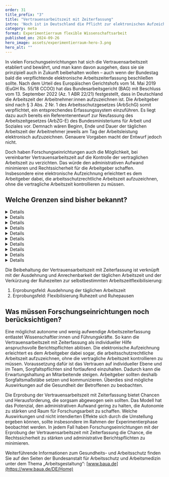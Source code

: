```yaml
---
order: 31
title_prefix: "3"
title: "Vertrauensarbeitszeit mit Zeiterfassung"
intro: 'Noch ist in Deutschland die Pflicht zur elektronischen Aufzeichnung der Arbeitszeiten nicht beschlossen, doch sie wird kommen. Unsere Machbarkeitsstudie hat im Rahmen des Erprobungsfeldes „Vertrauensarbeitszeit mit Zeiterfassung“ bereits analysiert, welche Konsequenzen sich daraus ergeben.'
category: meta
format: Experimentierraum flexible Wissenschaftsarbeit
published_on: 2024-09-26
hero_image: assets/experimentierraum-hero-3.png
hero_alt: ""
---
```


<Leadin>In vielen Forschungseinrichtungen</Leadin> hat sich die Vertrauensarbeitszeit etabliert und bewährt, und man kann davon ausgehen, dass sie sie prinzipiell auch in Zukunft beibehalten wollen – auch wenn der Bundestag bald die verpflichtende elektronische Arbeitszeiterfassung beschließen sollte. Nach dem Urteil des Europäischen Gerichtshofs vom 14. Mai 2019 (EuGH Rs. 55/18 CCOO) hat das Bundesarbeitsgericht (BAG) mit Beschluss vom 13. September 2022 (Az. 1 ABR 22/21) festgestellt, dass in Deutschland die Arbeitszeit der Arbeitnehmer:innen aufzuzeichnen ist. Die Arbeitgeber sind nach § 3 Abs. 2 Nr. 1 des Arbeitsschutzgesetzes (ArbSchG) somit verpflichtet, ein entsprechendes Erfassungssystem einzuführen. Es liegt dazu auch bereits ein Referentenentwurf zur Neufassung des Arbeitszeitgesetzes (ArbZG-E) des Bundesministeriums für Arbeit und Soziales vor. Demnach wären Beginn, Ende und Dauer der täglichen Arbeitszeit der Arbeitnehmer jeweils am Tag der Arbeitsleistung elektronisch aufzuzeichnen. Genauere Vorgaben macht der Entwurf jedoch nicht.

Doch haben Forschungseinrichtungen auch die Möglichkeit, bei vereinbarter Vertrauensarbeitszeit auf die Kontrolle der vertraglichen Arbeitszeit zu verzichten. Das würde den administrativen Aufwand minimieren und Rechtssicherheit für die Arbeitgeber schaffen. Insbesondere eine elektronische Aufzeichnung erleichtert es dem Arbeitgeber dabei, die arbeitsschutzrechtliche Arbeitszeit aufzuzeichnen, ohne die vertragliche Arbeitszeit kontrollieren zu müssen.

## Welche Grenzen sind bisher bekannt?

<DetailsGroup>

<Details summary="Arbeitsrechtliche Grenzen">

- § 3 Abs. 2 Nr. 1 ArbSchG: Allgemeine Zeiterfassungspflicht der Netto-Arbeitszeit, Verantwortung kann Arbeitnehmern übertragen werden
- § 16 Abs. 2 ArbZG: Erfassung von Überstunden/Mehrarbeit

</Details>

<Details summary="Technische Grenzen">

- Die elektronische Zeiterfassung muss DSGVO-konform sein.
- Der Einsatz technischer Instrumente kann proaktiv im Sinne smarter Unterstützungsinstrumente ausprobiert werden.
- Anbindung an bestehende Systeme der sonstigen Zeiterfassung, beispielsweise via SAP

</Details>

<Details summary="Prozessuale Grenzen">

Erforderlich ist die Entwicklung von (örtlichen) Betriebsvereinbarungen beziehungsweise Organisationsanweisungen, denn der Betriebsrat/Personalrat hat ein Mitbestimmungsrecht bei der Ausgestaltung der Arbeitszeiterfassung.

</Details>

<Details summary="Führungs- und teambezogene Grenzen">

- Potenzielle Aufweichung einer ergebnisorientierten Arbeitskultur
- Erwartungshaltung an gesteigerte Fürsorgepflicht und administrativer Aufwand für Führungskräfte, um geleistete Arbeitszeit zu erfassen und nachzuhalten

</Details>

<Details summary="Kulturelle Grenzen">

Vorurteile in Bezug auf (selbstbestimmte) Zeiterfassung könnten sein:

- Gefühl von Überwachung und Kontrolle, die als unvereinbar mit modernen Arbeitsformen erlebt werden
- Sorge vor unflexiblen, starren Arbeitszeitvorgaben
- Gefühl eines Eingriffs in die Privatsphäre

</Details>

<Details summary="Steuerrechtliche Grenzen">

Nicht bekannt

</Details>

<Details summary="Sozialversicherungsrechtliche Grenzen">

Nicht bekannt

</Details>

<Details summary="Tarifvertragliche Grenzen">

Möglicherweise können abweichende Erfassungsregelungen in Tarifverträgen für Wissenschaftler:innen und für den Zeitpunkt der Aufzeichnung erwirkt werden („autonome Arbeitnehmer:innen“). Nach bislang bekannter Rechtsauffassung ist die Umsetzung für sehr ausgewählte und leitende Funktionen anwendbar, vergleichbar mit leitenden Angestellten.

</Details>


<Details summary="Gesundheitliche Grenzen">

Nicht bekannt

</Details>

<Details summary="Sonstige Hürden/Grenzen">

Nicht bekannt

</Details>

</DetailsGroup>

<Callout title="Zu welchen anderen Erprobungsfeldern besteht ein enger Bezug?">

Die Beibehaltung der Vertrauensarbeitszeit mit Zeiterfassung ist verknüpft mit der Ausdehnung und Anrechenbarkeit der täglichen Arbeitszeit und der Verkürzung der Ruhezeiten zur selbstbestimmten Arbeitszeitflexibilisierung:

1. Erprobungsfeld: Ausdehnung der täglichen Arbeitszeit
2. Erprobungsfeld: Flexibilisierung Ruhezeit und Ruhepausen

</Callout>

## Was müssen Forschungseinrichtungen noch berücksichtigen?

Eine möglichst autonome und wenig aufwendige Arbeitszeiterfassung entlastet Wissenschaftler:innen und Führungskräfte. So kann die Vertrauensarbeitszeit mit Zeiterfassung als individueller Hilfe anspruchsvolle Berichtspflichten ablösen. Die elektronische Aufzeichnung erleichtert es dem Arbeitgeber dabei sogar, die arbeitsschutzrechtliche Arbeitszeit aufzuzeichnen, ohne die vertragliche Arbeitszeit kontrollieren zu müssen. Voraussetzung dafür ist das Vertrauen auf individueller Ebene und im Team, Sorgfaltspflichten sind fortlaufend einzuhalten. Dadurch kann die Erwartungshaltung an Mitarbeitende steigen. Arbeitgeber sollten deshalb Sorgfaltsmaßstäbe setzen und kommunizieren. Überdies sind mögliche Auswirkungen auf die Gesundheit der Betroffenen zu beobachten.

Die Erprobung der Vertrauensarbeitszeit mit Zeiterfassung bietet Chancen und Herausforderung, die sorgsam abgewogen sein sollten. Das Modell hat das Potenzial, den administrativen Aufwand gering zu halten, die Autonomie zu stärken und Raum für Forschungsarbeit zu schaffen. Welche Auswirkungen und nicht intendierten Effekte sich durch die Umstellung ergeben können, sollte insbesondere im Rahmen der Experimentierphase beobachtet werden. In jedem Fall haben Forschungseinrichtungen mit der Erprobung der Vertrauensarbeitszeit mit Zeiterfassung die Chance, die Rechtssicherheit zu stärken und administrative Berichtspflichten zu minimieren.

<Callout>

Weiterführende Informationen zum Gesundheits- und Arbeitsschutz finden Sie auf den Seiten der Bundesanstalt für Arbeitsschutz und Arbeitsmedizin unter dem Thema „Arbeitsgestaltung“: [www.baua.de](https://www.baua.de/DE/Home)

</Callout>
